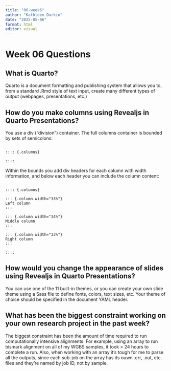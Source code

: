 ```yaml
---
title: "06-week6"
author: "Kathleen Durkin"
date: "2025-05-06"
format: html
editor: visual
---
```


# Week 06 Questions

## What is Quarto?

Quarto is a document formatting and publishing system that allows you to, from a standard .Rmd style of text input, create many different types of output (webpages, presentations, etc.)

## How do you make columns using Revealjs in Quarto Presentations?

You use a div ("division") container. The full columns container is bounded by sets of semicolons:

```

:::: {.columns}

::::

```

Within the bounds you add div headers for each column with width information, and below each header you can include the column content:

```

:::: {.columns}

::: {.column width="33%"}
Left column
:::

::: {.column width="34%"}
Middle column
:::

::: {.column width="33%"}
Right column
:::

::::

```

## How would you change the appearance of slides using Revealjs in Quarto Presentations?

You can use one of the 11 built-in themes, or you can create your own slide theme using a Sass file to define fonts, colors, text sizes, etc. Your theme of choice should be specified in the document YAML header.

## What has been the biggest constraint working on your own research project in the past week?

The biggest constraint has been the amount of time required to run computationally intensive alignments. For example, using an array to run bismark alignment on all of my WGBS samples, it took > 24 hours to complete a run. Also, when working with an array it's tough for me to parse all the outputs, since each sub-job on the array has its ouwn .err, .out, etc. files and they're named by job ID, not by sample.